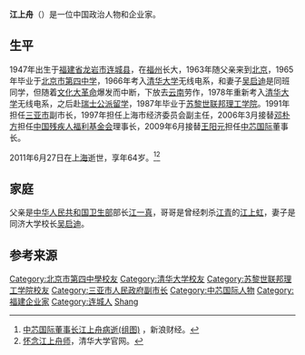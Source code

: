 '''江上舟'''（{{bd|1947年||2011年|6月27日}}）是一位中国政治人物和企业家。

==生平==
1947年出生于[[福建省|福建省]][[龙岩市|龙岩市]][[连城县|连城县]]，在[[福州|福州]]长大，1963年随父亲来到[[北京|北京]]，1965年毕业于[[北京市第四中学|北京市第四中学]]，1966年考入[[清华大学|清华大学]]无线电系，和妻子[[吴启迪|吴启迪]]是同班同学，但随着[[文化大革命|文化大革命]]爆发而中断，下放去[[云南|云南]]劳作，1978年重新考入[[清华大学|清华大学]]无线电系，之后赴[[瑞士|瑞士]][[公派留学|公派留学]]，1987年毕业于[[苏黎世联邦理工学院|苏黎世联邦理工学院]]。1991年担任[[三亚市|三亚市]]副市长，1997年担任上海市经济委员会副主任，2006年3月接替[[邓朴方|邓朴方]]担任[[中国残疾人福利基金会|中国残疾人福利基金会]]理事长，2009年6月接替[[王阳元|王阳元]]担任[[中芯国际|中芯国际]]董事长。

2011年6月27日在[[上海|上海]]逝世，享年64岁。<ref>[http://finance.sina.com.cn/leadership/crz/20110629/065110064350.shtml 中芯国际董事长江上舟病逝(组图)] {{Wayback|url=http://finance.sina.com.cn/leadership/crz/20110629/065110064350.shtml |date=20110707090708 }}，新浪财经。</ref><ref>[http://www.tsinghua.org.cn/xxfb/xxfbAction.do?ms=ViewFbxxDetail_detail0&xxid=10087579&lmid=4000359&nj= 怀念江上舟师]，清华大学官网。</ref>

==家庭==
父亲是[[中华人民共和国卫生部|中华人民共和国卫生部]]部长[[江一真|江一真]]，哥哥是曾经刺杀[[江青|江青]]的[[江上虹|江上虹]]，妻子是同济大学校长[[吴启迪|吴启迪]]。

==参考来源==
{{reflist}}

{{DEFAULTSORT:Jiang shangzhou}}
[[Category:北京市第四中學校友|Category:北京市第四中學校友]]
[[Category:清华大学校友|Category:清华大学校友]]
[[Category:苏黎世联邦理工学院校友|Category:苏黎世联邦理工学院校友]]
[[Category:三亚市人民政府副市长|Category:三亚市人民政府副市长]]
[[Category:中芯国际人物|Category:中芯国际人物]]
[[Category:福建企业家|Category:福建企业家]]
[[Category:连城人|Category:连城人]]
[[Category:江姓|Shang]]